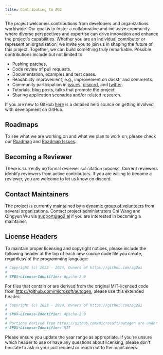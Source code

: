 ```yaml
---
title: Contributing to AG2
---
```


The project welcomes contributions from developers and organizations worldwide. Our goal is to foster a collaborative and inclusive community where diverse perspectives and expertise can drive innovation and enhance the project's capabilities. Whether you are an individual contributor or represent an organization, we invite you to join us in shaping the future of this project. Together, we can build something truly remarkable. Possible contributions include but not limited to:

- Pushing patches.
- Code review of pull requests.
- Documentation, examples and test cases.
- Readability improvement, e.g., improvement on docstr and comments.
- Community participation in [issues](https://github.com/ag2ai/ag2/issues), [discord](https://discord.gg/pAbnFJrkgZ), and [twitter](https://twitter.com/Chi_Wang_).
- Tutorials, blog posts, talks that promote the project.
- Sharing application scenarios and/or related research.

If you are new to GitHub [here](https://help.github.com/categories/collaborating-with-issues-and-pull-requests/) is a detailed help source on getting involved with development on GitHub.

## Roadmaps

To see what we are working on and what we plan to work on, please check our
[Roadmap](https://ag2ai.com/roadmap) and [Roadmap Issues](https://github.com/ag2ai/ag2/issues?q=is%3Aopen+is%3Aissue+label%3Aroadmap).

## Becoming a Reviewer

There is currently no formal reviewer solicitation process. Current reviewers identify reviewers from active contributors. If you are willing to become a reviewer, you are welcome to let us know on discord.

## Contact Maintainers

The project is currently maintained by a [dynamic group of volunteers](https://github.com/ag2ai/ag2/blob/main/MAINTAINERS.md) from several organizations. Contact project administrators Chi Wang and Qingyun Wu via support@ag2.ai if you are interested in becoming a maintainer.

## License Headers

To maintain proper licensing and copyright notices, please include the following header at the top of each new source code file you create, regardless of the programming language:

```python
# Copyright (c) 2023 - 2024, Owners of https://github.com/ag2ai
#
# SPDX-License-Identifier: Apache-2.0
```

For files that contain or are derived from the original MIT-licensed code from https://github.com/microsoft/autogen, please use this extended header:

```python
# Copyright (c) 2023 - 2024, Owners of https://github.com/ag2ai
#
# SPDX-License-Identifier: Apache-2.0
#
# Portions derived from https://github.com/microsoft/autogen are under the MIT License.
# SPDX-License-Identifier: MIT
```

Please ensure you update the year range as appropriate. If you're unsure which header to use or have any questions about licensing, please don't hesitate to ask in your pull request or reach out to the maintainers.
